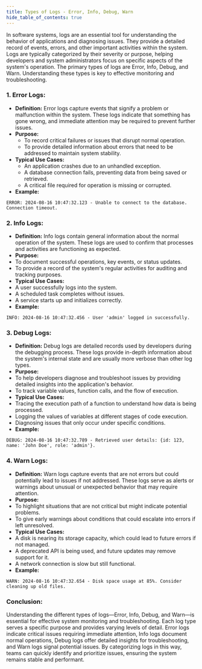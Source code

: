 ```yaml
---
title: Types of Logs - Error, Info, Debug, Warn
hide_table_of_contents: true
---
```


In software systems, logs are an essential tool for understanding the behavior of applications and diagnosing issues. They provide a detailed record of events, errors, and other important activities within the system. Logs are typically categorized by their severity or purpose, helping developers and system administrators focus on specific aspects of the system's operation. The primary types of logs are Error, Info, Debug, and Warn. Understanding these types is key to effective monitoring and troubleshooting.

### 1. Error Logs:
- **Definition:**
  Error logs capture events that signify a problem or malfunction within the system. These logs indicate that something has gone wrong, and immediate attention may be required to prevent further issues.
- **Purpose:**
  - To record critical failures or issues that disrupt normal operation.
  - To provide detailed information about errors that need to be addressed to maintain system stability.
- **Typical Use Cases:**
  - An application crashes due to an unhandled exception.
  - A database connection fails, preventing data from being saved or retrieved.
  - A critical file required for operation is missing or corrupted.
- **Example:**

```
ERROR: 2024-08-16 10:47:32.123 - Unable to connect to the database. Connection timeout.
```


### 2. Info Logs:
- **Definition:**
Info logs contain general information about the normal operation of the system. These logs are used to confirm that processes and activities are functioning as expected.
- **Purpose:**
- To document successful operations, key events, or status updates.
- To provide a record of the system's regular activities for auditing and tracking purposes.
- **Typical Use Cases:**
- A user successfully logs into the system.
- A scheduled task completes without issues.
- A service starts up and initializes correctly.
- **Example:**

```
INFO: 2024-08-16 10:47:32.456 - User 'admin' logged in successfully.
```


### 3. Debug Logs:
- **Definition:**
Debug logs are detailed records used by developers during the debugging process. These logs provide in-depth information about the system's internal state and are usually more verbose than other log types.
- **Purpose:**
- To help developers diagnose and troubleshoot issues by providing detailed insights into the application's behavior.
- To track variable values, function calls, and the flow of execution.
- **Typical Use Cases:**
- Tracing the execution path of a function to understand how data is being processed.
- Logging the values of variables at different stages of code execution.
- Diagnosing issues that only occur under specific conditions.
- **Example:**


```
DEBUG: 2024-08-16 10:47:32.789 - Retrieved user details: {id: 123, name: 'John Doe', role: 'admin'}.
```


### 4. Warn Logs:
- **Definition:**
Warn logs capture events that are not errors but could potentially lead to issues if not addressed. These logs serve as alerts or warnings about unusual or unexpected behavior that may require attention.
- **Purpose:**
- To highlight situations that are not critical but might indicate potential problems.
- To give early warnings about conditions that could escalate into errors if left unresolved.
- **Typical Use Cases:**
- A disk is nearing its storage capacity, which could lead to future errors if not managed.
- A deprecated API is being used, and future updates may remove support for it.
- A network connection is slow but still functional.
- **Example:**

```
WARN: 2024-08-16 10:47:32.654 - Disk space usage at 85%. Consider cleaning up old files.
```


### Conclusion:
Understanding the different types of logs—Error, Info, Debug, and Warn—is essential for effective system monitoring and troubleshooting. Each log type serves a specific purpose and provides varying levels of detail. Error logs indicate critical issues requiring immediate attention, Info logs document normal operations, Debug logs offer detailed insights for troubleshooting, and Warn logs signal potential issues. By categorizing logs in this way, teams can quickly identify and prioritize issues, ensuring the system remains stable and performant.
